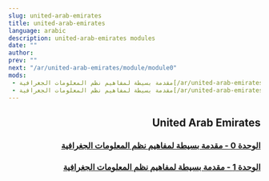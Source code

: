 ```yaml
---
slug: united-arab-emirates
title: united-arab-emirates
language: arabic
description: united-arab-emirates modules
date: ""
author:
prev: ""
next: "/ar/united-arab-emirates/module/module0"
mods:
 - مقدمة بسيطة لمفاهيم نظم المعلومات الجغرافية[/ar/united-arab-emirates/module/module0]
 - مقدمة بسيطة لمفاهيم نظم المعلومات الجغرافية[/ar/united-arab-emirates/module/module1]
---
```


<div dir="rtl">
<h2>United Arab Emirates</h2>

### [الوحدة 0 - مقدمة بسيطة لمفاهيم نظم المعلومات الجغرافية](/giscurriculum/ar/united-arab-emirates/module/module0)
### [الوحدة 1 - مقدمة بسيطة لمفاهيم نظم المعلومات الجغرافية](/giscurriculum/ar/united-arab-emirates/module/module1)

</div>